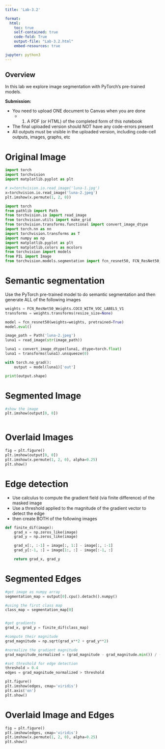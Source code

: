 ```yaml
---
title: 'Lab-3.2'

format:
  html:
    toc: true
    self-contained: true
    code-fold: True
    output-file: "Lab-3.2.html"
    embed-resources: true

jupyter: python3
---
```


## Overview 

In this lab we explore image segmentation with PyTorch's pre-trained models.

**Submission:**

* You need to upload ONE document to Canvas when you are done
  * (1) A PDF (or HTML) of the completed form of this notebook 
* The final uploaded version should NOT have any code-errors present 
* All outputs must be visible in the uploaded version, including code-cell outputs, images, graphs, etc

# Original Image

```python
import torch 
import torchvision
import matplotlib.pyplot as plt

# x=torchvision.io.read_image('luna-1.jpg')
x=torchvision.io.read_image('luna-2.jpeg')
plt.imshow(x.permute(1, 2, 0))
```

```python
import torch
from pathlib import Path
from torchvision.io import read_image
from torchvision.utils import make_grid
from torchvision.transforms.functional import convert_image_dtype
import torch.nn as nn
import torchvision.transforms as T
import numpy as np
import matplotlib.pyplot as plt
import matplotlib.colors as mcolors
from torchvision import models
from PIL import Image
from torchvision.models.segmentation import fcn_resnet50, FCN_ResNet50_Weights
```

# Semantic segmentation

Use the PyTorch pre-trained model to do semantic segmentation and then generate ALL of the following images

```python
weights = FCN_ResNet50_Weights.COCO_WITH_VOC_LABELS_V1
transforms = weights.transforms(resize_size=None)

model = fcn_resnet50(weights=weights, pretrained=True)
model.eval()

image_path = Path('luna-2.jpeg')
luna1 = read_image(str(image_path))

luna1 = convert_image_dtype(luna1, dtype=torch.float)
luna1 = transforms(luna1).unsqueeze(0)

with torch.no_grad():
    output = model(luna1)['out']

print(output.shape)
```

# Segmented Image

```python
#show the image
plt.imshow(output[0, 0])
```

```python

```

# Overlaid Images

```python
fig = plt.figure()
plt.imshow(output[0, 0])
plt.imshow(x.permute(1, 2, 0), alpha=0.25)
plt.show()
```

# Edge detection

* Use calculus to compute the gradient field (via finite difference) of the masked image 
* Use a threshold applied to the magnitude of the gradient vector to detect the edge 
* then create BOTH of the following images

```python
def finite_dif(image):
    grad_x = np.zeros_like(image)
    grad_y = np.zeros_like(image)

    grad_x[:, :-1] = image[:, 1:] - image[:, :-1]
    grad_y[:-1, :] = image[1:, :] - image[:-1, :]

    return grad_x, grad_y
```

# Segmented Edges

```python
#get image as numpy array
segmentation_map = output[0].cpu().detach().numpy()

#using the first class map
class_map = segmentation_map[0]


#get gradients
grad_x, grad_y = finite_dif(class_map)

#compute their magnitude
grad_magnitude = np.sqrt(grad_x**2 + grad_y**2)

#normalize the gradient magnitude
grad_magnitude_normalized = (grad_magnitude - grad_magnitude.min()) / (grad_magnitude.max() - grad_magnitude.min())

#set threshold for edge detection
threshold = 0.4
edges = grad_magnitude_normalized > threshold

plt.figure()
plt.imshow(edges, cmap='viridis')
plt.axis('on')
plt.show()
```

# Overlaid Image and Edges

```python
fig = plt.figure()
plt.imshow(edges, cmap='viridis')
plt.imshow(x.permute(1, 2, 0), alpha=0.25)
plt.show()
```



